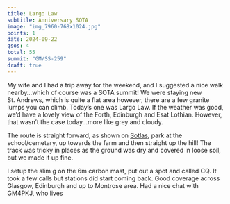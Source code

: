 ---
title: Largo Law
subtitle: Anniversary SOTA
image: "img_7960-768x1024.jpg"
points: 1
date: 2024-09-22
qsos: 4
total: 55
summit: "GM/SS-259"
draft: true
---

My wife and I had a trip away for the weekend, and I suggested a nice walk nearby...which of course was a SOTA summit! We were staying new St. Andrews, which is quite a flat area however, there are a few granite lumps you can climb. Today's one was Largo Law. If the weather was good, we'd have a lovely view of the Forth, Edinburgh and Esat Lothian. However, that wasn't the case today...more like grey and cloudy.

The route is straight forward, as shown on [Sotlas](https://sotl.as/summits/GM/SS-259), park at the school/cemetary, up towards the farm and then straight up the hill! The track was tricky in places as the ground was dry and covered in loose soil, but we made it up fine.

I setup the slim g on the 6m carbon mast, put out a spot and called CQ. It took a few calls but stations did start coming back. Good coverage across Glasgow, Edinburgh and up to Montrose area. Had a nice chat with GM4PKJ, who lives